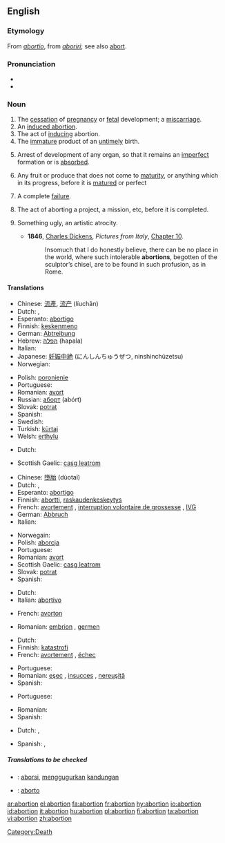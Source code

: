 {{wikipedia|Abortion}}
==English==

===Etymology===
From {{L.}} ''[[abortio]]'', from ''[[aboriri]]''; see also [[abort]].

===Pronunciation===
*{{audio|en-us-abortion.ogg|Audio (US)}}
* {{rhymes|ɔː(r)ʃən}}

===Noun===
{{en-noun}}

# The [[cessation]] of [[pregnancy]] or [[fetal]] development; a [[miscarriage]].
# An [[induced abortion]].
# The act of [[induce|inducing]] abortion.
# The [[immature]] product of an [[untimely]] birth.
# {{biology}} Arrest of development of any organ, so that it remains an [[imperfect]] formation or is [[absorbed]].
# Any fruit or produce that does not come to [[maturity]], or anything which in its progress, before it is [[matured]] or perfect
# {{rfv-sense}} A complete [[failure]].
# The act of aborting a project, a mission, etc, before it is completed.
# {{art}} Something ugly, an artistic atrocity.
#* '''1846''', [[w:Charles Dickens|Charles Dickens]], ''Pictures from Italy'', [http://etext.virginia.edu/etcbin/ot2www-pubeng?specfile=/texts/english/modeng/publicsearch/modengpub.o2w&act=text&offset=269656481&textreg=2&query=abortion&id=DicPict Chapter 10].
#*: Insomuch that I do honestly believe, there can be no place in the world, where such intolerable '''abortions''', begotten of the sculptor’s chisel, are to be found in such profusion, as in Rome.

====Translations====
{{trans-top|miscarriage}}
*Chinese: [[流產]], [[流产]] (líuchăn)
*Dutch: {{t|nl|miskraam|n}}, {{t+|nl|abortus|m}}
*Esperanto: [[abortigo]]
*Finnish: [[keskenmeno]]
*German: [[Abtreibung]] {{f}}
*Hebrew: [[הפלה]] (hapala) {{f}}
*Italian: {{t+|it|aborto|m|lang=Italian}}
*Japanese: [[妊娠中絶]] (にんしんちゅうぜつ, ninshinchūzetsu)
*Norwegian: {{t+|no|abort|m|lang=Norwegian}}
{{trans-mid}}
*Polish: [[poronienie]] {{n}}
*Portuguese: {{t+|pt|aborto|m|lang=Portuguese}}
*Romanian: [[avort]] {{n}}
*Russian: [[аборт]] {{m}} (abórt)
*Slovak: [[potrat]] {{m}}
*Spanish: {{t+|es|aborto|m|lang=Spanish}}
*Swedish: {{t+|sv|abort|c|lang=Swedish}}
*Turkish: [[kürtaj]]
*Welsh: [[erthylu]] {{c}}
{{trans-bottom}}

{{trans-top|induced abortion}}
*Dutch: {{t+|nl|abortus|m}}
{{trans-mid}}
*Scottish Gaelic: [[casg leatrom]] {{m}}
{{trans-bottom}}

{{trans-top|act of inducing abortion}}
*Chinese: [[墮胎]] (dùotaī)
*Dutch: {{t|nl|abortie|m}}, {{t+|nl|abortus|m}}
*Esperanto: [[abortigo]]
*Finnish: [[abortti]], [[raskaudenkeskeytys]]
*French: [[avortement]] {{m}}, [[interruption volontaire de grossesse]] {{f}}, [[IVG]] {{f}}
*German: [[Abbruch]] {{m}}
*Italian: {{t+|it|aborto|m|lang=Italian}}
{{trans-mid}}
*Norwegain: {{t+|no|abort|lang=Norwegian}}
*Polish: [[aborcja]] {{f}}
*Portuguese: {{t+|pt|aborto|m|lang=Portuguese}}
*Romanian: [[avort]] {{n}}
*Scottish Gaelic: [[casg leatrom]] {{m}}
*Slovak: [[potrat]] {{m}}
*Spanish: {{t+|es|aborto|m|lang=Spanish}}
{{trans-bottom}}

{{trans-top|immature product of an untimely birth}}
*Dutch: {{t|nl|miskraam|n}}
*Italian: [[abortivo]] {{m}}
{{trans-mid}}
{{trans-bottom}}

{{trans-top|biology: arrest of development of an organ}}
{{trans-mid}}
{{trans-bottom}}

{{trans-top|fruit/produce that doesn’t come to maturity}}
*French: [[avorton]] {{m}}
{{trans-mid}}
*Romanian: [[embrion]] {{m}}, [[germen]] {{m}}
{{trans-bottom}}

{{trans-top|failure}}
*Dutch: {{t|nl|mislukking|f}}
*Finnish: [[katastrofi]]
*French: [[avortement]] {{m}}, [[échec]] {{m}}
{{trans-mid}}
*Portuguese: {{t+|pt|aborto|m|lang=Portuguese}}
*Romanian: [[eşec]] {{n}}, [[insucces]] {{n}}, [[nereuşită]] {{f}}
*Spanish: {{t+|es|aborto|m|lang=Spanish}}
{{trans-bottom}}

{{trans-top|the act of aborting a project, etc}}
*Portuguese: {{t+|pt|aborto|m|lang=Portuguese}}
{{trans-mid}}
*Romanian: {{t+|ro|abandon|n|lang=Romanian}}
*Spanish: {{t+|es|aborto|m|lang=Spanish}}
{{trans-bottom}}

{{trans-top|something ugly}}
*Dutch: {{t|nl|misbaksel|n}}, {{t|nl|miskraam|n}}
{{trans-mid}}
*Spanish: {{t+|es|aborto|m}}, {{t|es|engendro|m}}
{{trans-bottom}}

=====Translations to be checked=====
{{checktrans}}
*{{ttbc|Indonesian}}: [[aborsi]], [[gugur|menggugurkan]] [[kandung|kandungan]]
*{{ttbc|Interlingua}}: [[aborto#Interlingua|aborto]]

[[Category:Death]]

[[ar:abortion]]
[[el:abortion]]
[[fa:abortion]]
[[fr:abortion]]
[[hy:abortion]]
[[io:abortion]]
[[id:abortion]]
[[it:abortion]]
[[hu:abortion]]
[[pl:abortion]]
[[fi:abortion]]
[[ta:abortion]]
[[vi:abortion]]
[[zh:abortion]]